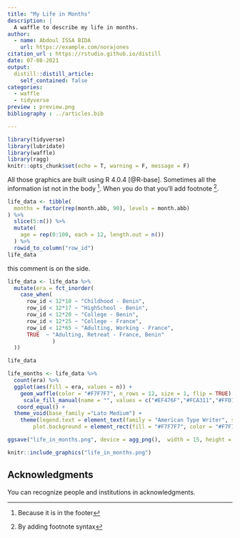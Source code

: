 ```yaml
---
title: "My Life in Months"
description: |
  A waffle to describe my life in months.
author:
  - name: Abdoul ISSA BIDA
    url: https://example.com/norajones
citation_url : https://rstudio.github.io/distill
date: 07-08-2021
output:
  distill::distill_article:
    self_contained: false
categories: 
  - waffle
  - tidyverse
preview : preview.png
bibliography : ../articles.bib

---
```


```r
library(tidyverse)
library(lubridate)
library(waffle)
library(ragg)
knitr::opts_chunk$set(echo = T, warning = F, message = F)
```

All those graphics are built using R 4.0.4 [@R-base].
Sometimes all the information ist not in the body ^[Because it is in the footer].
When you do that you'll add footnote ^[By adding footnote syntax].

```r
life_data <- tibble(
  months = factor(rep(month.abb, 90), levels = month.abb)
) %>% 
  slice(5:n()) %>% 
  mutate(
    age = rep(0:100, each = 12, length.out = n())
  ) %>% 
  rowid_to_column("row_id")
life_data
```

<aside> 
this comment is on the side.
</aside>

```r
life_data <- life_data %>% 
  mutate(era = fct_inorder(
    case_when(
      row_id < 12*10 ~ "Childhood - Benin",
      row_id < 12*17 ~ "HighSchool - Benin",
      row_id < 12*20 ~ "College - Benin",
      row_id < 12*25 ~ "College - France",
      row_id < 12*65 ~ "Adulting, Working - France",
      TRUE  ~ "Adulting, Retreat - France, Benin"
              )
  ))

life_data
```


```r
life_months <- life_data %>% 
  count(era) %>% 
  ggplot(aes(fill = era, values = n)) + 
    geom_waffle(color = "#F7F7F7", n_rows = 12, size = 1, flip = TRUE) +
     scale_fill_manual(name = "", values = c("#EF476F","#FCA311","#FFD166","#0EAD69","#4ECDC4","#118AB2")) + 
   coord_equal() + 
  theme_void(base_family ="Lato Medium") +
    theme(legend.text = element_text(family = "American Type Writer", size = 15),
        plot.background = element_rect(fill = "#F7F7F7", color = "#F7F7F7"))

```
```r
ggsave("life_in_months.png", device = agg_png(),  width = 15, height = 25, dpi = 300)
```

```r
knitr::include_graphics("life_in_months.png")
```

## Acknowledgments {.appendix}
You can recognize people and institutions in acknowledgments.

